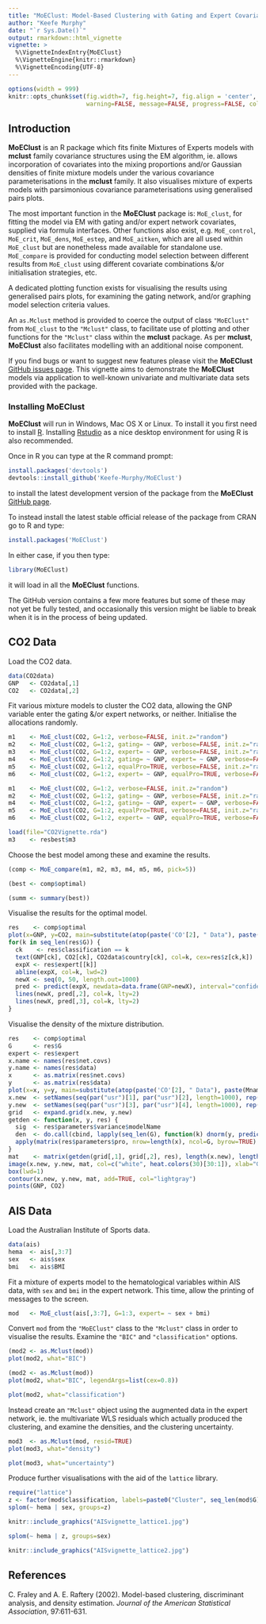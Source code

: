 ```yaml
---
title: "MoEClust: Model-Based Clustering with Gating and Expert Covariates"
author: "Keefe Murphy"
date: "`r Sys.Date()`"
output: rmarkdown::html_vignette
vignette: >
  %\VignetteIndexEntry{MoEClust}
  %\VignetteEngine{knitr::rmarkdown}
  %\VignetteEncoding{UTF-8}
---
```


```r
options(width = 999)
knitr::opts_chunk$set(fig.width=7, fig.height=7, fig.align = 'center', fig.show='hold',
                      warning=FALSE, message=FALSE, progress=FALSE, collapse=TRUE, comments="#>")
```

## Introduction
__MoEClust__ is an R package which fits finite Mixtures of Experts models with __mclust__ family covariance structures using the EM algorithm, ie. allows incorporation of covariates into the mixing proportions and/or Gaussian densities of finite mixture models under the various covariance parameterisations in the __mclust__ family. It also visualises mixture of experts models with parsimonious covariance parameterisations using generalised pairs plots.

The most important function in the __MoEClust__ package is: `MoE_clust`, for fitting the model via EM with gating and/or expert network covariates, supplied via formula interfaces. Other functions also exist, e.g. `MoE_control`, `MoE_crit`, `MoE_dens`, `MoE_estep`, and `MoE_aitken`, which are all used within `MoE_clust` but are nonetheless made available for standalone use. `MoE_compare` is provided for conducting model selection between different results from `MoE_clust` using different covariate combinations &/or initialisation strategies, etc.

A dedicated plotting function exists for visualising the results using generalised pairs plots, for examining the gating network, and/or graphing model selection criteria values.

An `as.Mclust` method is provided to coerce the output of class `"MoEClust"` from `MoE_clust` to the `"Mclust"` class, to facilitate use of plotting and other functions for the `"Mclust"` class within the __mclust__ package. As per __mclust__, __MoEClust__ also facilitates modelling with an additional noise component.

If you find bugs or want to suggest new features please visit the __MoEClust__ [GitHub issues page](https://github.com/Keefe-Murphy/MoEClust/issues). This vignette aims to demonstrate the __MoEClust__ models via application to well-known univariate and multivariate data sets provided with the package.

### Installing MoEClust
__MoEClust__ will run in Windows, Mac OS X or Linux. To install it you first need to install [R](https://cran.r-project.org/). Installing [Rstudio](https://www.rstudio.com/) as a nice desktop environment for using R is also recommended.

Once in R you can type at the R command prompt:
```r
install.packages('devtools')
devtools::install_github('Keefe-Murphy/MoEClust')
```
to install the latest development version of the package from the __MoEClust__ [GitHub page](https://github.com/Keefe-Murphy/MoEClust). 

To instead install the latest stable official release of the package from CRAN go to R and type:

```r
install.packages('MoEClust')
```

In either case, if you then type:
```r
library(MoEClust)
```
it will load in all the __MoEClust__ functions.

The GitHub version contains a few more features but some of these may not yet be fully tested, and occasionally this version might be liable to break when it is in the process of being updated.

## CO2 Data
Load the CO2 data.

```r
data(CO2data)
GNP   <- CO2data[,1]
CO2   <- CO2data[,2]
```

Fit various mixture models to cluster the CO2 data, allowing the GNP variable enter the gating &/or expert networks, or neither. Initialise the allocations randomly.

```r
m1    <- MoE_clust(CO2, G=1:2, verbose=FALSE, init.z="random")
m2    <- MoE_clust(CO2, G=1:2, gating= ~ GNP, verbose=FALSE, init.z="random")
m3    <- MoE_clust(CO2, G=1:2, expert= ~ GNP, verbose=FALSE, init.z="random")
m4    <- MoE_clust(CO2, G=1:2, gating= ~ GNP, expert= ~ GNP, verbose=FALSE, init.z="random")
m5    <- MoE_clust(CO2, G=1:2, equalPro=TRUE, verbose=FALSE, init.z="random")
m6    <- MoE_clust(CO2, G=1:2, expert= ~ GNP, equalPro=TRUE, verbose=FALSE, init.z="random")
```

```r
m1    <- MoE_clust(CO2, G=1:2, verbose=FALSE, init.z="random")
m2    <- MoE_clust(CO2, G=1:2, gating= ~ GNP, verbose=FALSE, init.z="random")
m4    <- MoE_clust(CO2, G=1:2, gating= ~ GNP, expert= ~ GNP, verbose=FALSE, init.z="random")
m5    <- MoE_clust(CO2, G=1:2, equalPro=TRUE, verbose=FALSE, init.z="random")
m6    <- MoE_clust(CO2, G=1:2, expert= ~ GNP, equalPro=TRUE, verbose=FALSE, init.z="random")
```

```r
load(file="CO2Vignette.rda")
m3    <- resbest$m3
```

Choose the best model among these and examine the results.

```r
(comp <- MoE_compare(m1, m2, m3, m4, m5, m6, pick=5))

(best <- comp$optimal)

(summ <- summary(best))
```

Visualise the results for the optimal model.

```r
res    <- comp$optimal
plot(x=GNP, y=CO2, main=substitute(atop(paste('CO'[2], " Data"), paste(Mname, ": ", rG, " components  (incl. expert network covariate: GNP)")), list(Mname=res$modelName, rG=res$G)), ylab=expression('CO'[2]), type="n")
for(k in seq_len(res$G)) {
  ck    <- res$classification == k
  text(GNP[ck], CO2[ck], CO2data$country[ck], col=k, cex=res$z[ck,k])
  expX <- res$expert[[k]]
  abline(expX, col=k, lwd=2)
  newX <- seq(0, 50, length.out=1000)
  pred <- predict(expX, newdata=data.frame(GNP=newX), interval="confidence", type="response")
  lines(newX, pred[,2], col=k, lty=2)
  lines(newX, pred[,3], col=k, lty=2)
}
```

Visualise the density of the mixture distribution.
```r
res    <- comp$optimal
G      <- res$G
expert <- res$expert
x.name <- names(res$net.covs)
y.name <- names(res$data)
x      <- as.matrix(res$net.covs)
y      <- as.matrix(res$data)
plot(x=x, y=y, main=substitute(atop(paste('CO'[2], " Data"), paste(Mname, ": ", rG, " components  (incl. expert network covariate: GNP)")), list(Mname=res$modelName, rG=G)), ylab=expression('CO'[2]), type="n")
x.new  <- setNames(seq(par("usr")[1], par("usr")[2], length=1000), rep("GNP", 1000))
y.new  <- setNames(seq(par("usr")[3], par("usr")[4], length=1000), rep("CO2", 1000))
grid   <- expand.grid(x.new, y.new)
getden <- function(x, y, res) {
  sig  <- res$parameters$variance$modelName
  den  <- do.call(cbind, lapply(seq_len(G), function(k) dnorm(y, predict(expert[[k]], newdata=setNames(data.frame(x), names(x)[1]), type="response"), sqrt(ifelse(sig == "V", res$parameters$variance$sigmasq[k], res$parameters$variance$sigmasq)))))
  apply(matrix(res$parameters$pro, nrow=length(x), ncol=G, byrow=TRUE) * den, 1, sum)
}
mat    <- matrix(getden(grid[,1], grid[,2], res), length(x.new), length(y.new))
image(x.new, y.new, mat, col=c("white", heat.colors(30)[30:1]), xlab="GNP", ylab=paste('CO'[2]), add=TRUE)
box(lwd=1)
contour(x.new, y.new, mat, add=TRUE, col="lightgray")
points(GNP, CO2)
```

## AIS Data
Load the Australian Institute of Sports data.

```r
data(ais)
hema  <- ais[,3:7]
sex   <- ais$sex
bmi   <- ais$BMI
```

Fit a mixture of experts model to the hematological variables within AIS data, with `sex` and `bmi` in the expert network. This time, allow the printing of messages to the screen.
```r
mod   <- MoE_clust(ais[,3:7], G=1:3, expert= ~ sex + bmi)
```

Convert `mod` from the `"MoEClust"` class to the `"Mclust"` class in order to visualise the results. Examine the `"BIC"` and `"classification"` options.

```r
(mod2 <- as.Mclust(mod))
plot(mod2, what="BIC")
```

```r
(mod2 <- as.Mclust(mod))
plot(mod2, what="BIC", legendArgs=list(cex=0.8))
```

```r
plot(mod2, what="classification")
```

Instead create an `"Mclust"` object using the augmented data in the expert network, ie. the multivariate WLS residuals which actually produced the clustering, and examine the densities, and the clustering uncertainty.

```r
mod3  <- as.Mclust(mod, resid=TRUE)
plot(mod3, what="density")
```

```r
plot(mod3, what="uncertainty")
```

Produce further visualisations with the aid of the `lattice` library.
```r
require("lattice")
z <- factor(mod$classification, labels=paste0("Cluster", seq_len(mod$G)))
splom(~ hema | sex, groups=z)
```

```r
knitr::include_graphics("AISvignette_lattice1.jpg")
```

```r
splom(~ hema | z, groups=sex)
```

```r
knitr::include_graphics("AISvignette_lattice2.jpg")
```

## References
C. Fraley and A. E. Raftery (2002). Model-based clustering, discriminant analysis, and density estimation. _Journal of the American Statistical Association_, 97:611-631.
